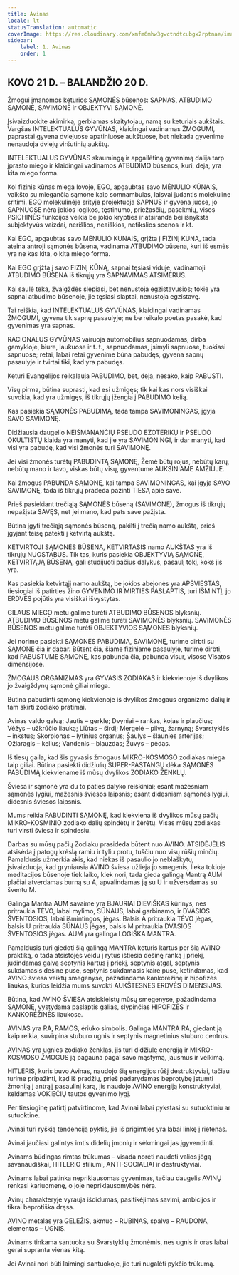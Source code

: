 ```yaml
---
title: Avinas
locale: lt
statusTranslation: automatic
coverImage: https://res.cloudinary.com/xmfm6mhw3gwctndtcubgx2rptnae/image/upload/v1741354450/small_cover_tratado_esoterico_de_astrologia_hermetica_6210a35442.webp
sidebar:
    label: 1. Avinas
    order: 1
---
```

## KOVO 21 D. – BALANDŽIO 20 D.

Žmogui įmanomos keturios SĄMONĖS būsenos: SAPNAS, ATBUDIMO SĄMONĖ, SAVIMONĖ ir OBJEKTYVI SĄMONĖ.

Įsivaizduokite akimirką, gerbiamas skaitytojau, namą su keturiais aukštais. Vargšas INTELEKTUALUS GYVŪNAS, klaidingai vadinamas ŽMOGUMI, paprastai gyvena dviejuose apatiniuose aukštuose, bet niekada gyvenime nenaudoja dviejų viršutinių aukštų.

INTELEKTUALUS GYVŪNAS skaumingą ir apgailėtiną gyvenimą dalija tarp įprasto miego ir klaidingai vadinamos ATBUDIMO būsenos, kuri, deja, yra kita miego forma.

Kol fizinis kūnas miega lovoje, EGO, apgaubtas savo MĖNULIO KŪNAIS, vaikšto su miegančia sąmone kaip somnambulas, laisvai judantis molekuline sritimi. EGO molekulinėje srityje projektuoja SAPNUS ir gyvena juose, jo SAPNUOSE nėra jokios logikos, tęstinumo, priežasčių, pasekmių, visos PSICHINĖS funkcijos veikia be jokio krypties ir atsiranda bei išnyksta subjektyvūs vaizdai, nerišlios, neaiškios, netikslios scenos ir kt.

Kai EGO, apgaubtas savo MĖNULIO KŪNAIS, grįžta į FIZINĮ KŪNĄ, tada ateina antroji sąmonės būsena, vadinama ATBUDIMO būsena, kuri iš esmės yra ne kas kita, o kita miego forma.

Kai EGO grįžta į savo FIZINĮ KŪNĄ, sapnai tęsiasi viduje, vadinamoji ATBUDIMO BŪSENA iš tikrųjų yra SAPNAVIMAS ATSIMERUS.

Kai saulė teka, žvaigždės slepiasi, bet nenustoja egzistavusios; tokie yra sapnai atbudimo būsenoje, jie tęsiasi slaptai, nenustoja egzistavę.

Tai reiškia, kad INTELEKTUALUS GYVŪNAS, klaidingai vadinamas ŽMOGUMI, gyvena tik sapnų pasaulyje; ne be reikalo poetas pasakė, kad gyvenimas yra sapnas.

RACIONALUS GYVŪNAS vairuoja automobilius sapnuodamas, dirba gamykloje, biure, laukuose ir t. t., sapnuodamas, įsimyli sapnuose, tuokiasi sapnuose; retai, labai retai gyvenime būna pabudęs, gyvena sapnų pasaulyje ir tvirtai tiki, kad yra pabudęs.

Keturi Evangelijos reikalauja PABUDIMO, bet, deja, nesako, kaip PABUSTI.

Visų pirma, būtina suprasti, kad esi užmigęs; tik kai kas nors visiškai suvokia, kad yra užmigęs, iš tikrųjų įžengia į PABUDIMO kelią.

Kas pasiekia SĄMONĖS PABUDIMĄ, tada tampa SAVIMONINGAS, įgyja SAVO SAVIMONĘ.

Didžiausia daugelio NEIŠMANANČIŲ PSEUDO EZOTERIKŲ ir PSEUDO OKULTISTŲ klaida yra manyti, kad jie yra SAVIMONINGI, ir dar manyti, kad visi yra pabudę, kad visi žmonės turi SAVIMONĘ.

Jei visi žmonės turėtų PABUDINTĄ SĄMONĘ, Žemė būtų rojus, nebūtų karų, nebūtų mano ir tavo, viskas būtų visų, gyventume AUKSINIAME AMŽIUJE.

Kai žmogus PABUNDA SĄMONĘ, kai tampa SAVIMONINGAS, kai įgyja SAVO SAVIMONĘ, tada iš tikrųjų pradeda pažinti TIESĄ apie save.

Prieš pasiekiant trečiąją SĄMONĖS būseną (SAVIMONĘ), žmogus iš tikrųjų nepažįsta SAVĘS, net jei mano, kad pats save pažįsta.

Būtina įgyti trečiąją sąmonės būseną, pakilti į trečią namo aukštą, prieš įgyjant teisę patekti į ketvirtą aukštą.

KETVIRTOJI SĄMONĖS BŪSENA, KETVIRTASIS namo AUKŠTAS yra iš tikrųjų NUOSTABUS. Tik tas, kuris pasiekia OBJEKTYVIĄ SĄMONĘ, KETVIRTĄJĄ BŪSENĄ, gali studijuoti pačius dalykus, pasaulį tokį, koks jis yra.

Kas pasiekia ketvirtąjį namo aukštą, be jokios abejonės yra APŠVIESTAS, tiesiogiai iš patirties žino GYVENIMO IR MIRTIES PASLAPTIS, turi IŠMINTĮ, jo ERDVĖS pojūtis yra visiškai išvystytas.

GILAUS MIEGO metu galime turėti ATBUDIMO BŪSENOS blyksnių. ATBUDIMO BŪSENOS metu galime turėti SAVIMONĖS blyksnių. SAVIMONĖS BŪSENOS metu galime turėti OBJEKTYVIOS SĄMONĖS blyksnių.

Jei norime pasiekti SĄMONĖS PABUDIMĄ, SAVIMONĘ, turime dirbti su SĄMONE čia ir dabar. Būtent čia, šiame fiziniame pasaulyje, turime dirbti, kad PABUSTUME SĄMONĘ, kas pabunda čia, pabunda visur, visose Visatos dimensijose.

ŽMOGAUS ORGANIZMAS yra GYVASIS ZODIAKAS ir kiekvienoje iš dvylikos jo žvaigždynų sąmonė giliai miega.

Būtina pabudinti sąmonę kiekvienoje iš dvylikos žmogaus organizmo dalių ir tam skirti zodiako pratimai.

Avinas valdo galvą; Jautis – gerklę; Dvyniai – rankas, kojas ir plaučius; Vėžys – užkrūčio liauką; Liūtas – širdį; Mergelė – pilvą, žarnyną; Svarstyklės – inkstus; Skorpionas – lytinius organus; Šaulys – šlaunies arterijas; Ožiaragis – kelius; Vandenis – blauzdas; Žuvys – pėdas.

Iš tiesų gaila, kad šis gyvasis žmogaus MIKRO-KOSMOSO zodiakas miega taip giliai. Būtina pasiekti didžiulių SUPER-PASTANGŲ dėka SĄMONĖS PABUDIMĄ kiekviename iš mūsų dvylikos ZODIAKO ŽENKLŲ.

Šviesa ir sąmonė yra du to paties dalyko reiškiniai; esant mažesniam sąmonės lygiui, mažesnis šviesos laipsnis; esant didesniam sąmonės lygiui, didesnis šviesos laipsnis.

Mums reikia PABUDINTI SĄMONĘ, kad kiekviena iš dvylikos mūsų pačių MIKRO-KOSMINIO zodiako dalių spindėtų ir žėrėtų. Visas mūsų zodiakas turi virsti šviesa ir spindesiu.

Darbas su mūsų pačių Zodiaku prasideda būtent nuo AVINO. ATSIDĖJĖLIS atsisėda į patogų krėslą ramiu ir tyliu protu, tuščiu nuo visų rūšių minčių. Pamaldusis užmerkia akis, kad niekas iš pasaulio jo neblaškytų, įsivaizduoja, kad gryniausia AVINO šviesa užlieja jo smegenis, lieka tokioje meditacijos būsenoje tiek laiko, kiek nori, tada gieda galingą Mantrą AUM plačiai atverdamas burną su A, apvalindamas ją su U ir užversdamas su šventu M.

Galinga Mantra AUM savaime yra BJAURIAI DIEVIŠKAS kūrinys, nes pritraukia TĖVO, labai mylimo, SŪNAUS, labai garbinamo, ir DVASIOS ŠVENTOSIOS, labai išmintingos, jėgas. Balsis A pritraukia TĖVO jėgas, balsis U pritraukia SŪNAUS jėgas, balsis M pritraukia DVASIOS ŠVENTOSIOS jėgas. AUM yra galinga LOGIŠKA MANTRA.

Pamaldusis turi giedoti šią galingą MANTRA keturis kartus per šią AVINO praktiką, o tada atsistojęs veidu į rytus ištiesia dešinę ranką į priekį, judindamas galvą septynis kartus į priekį, septynis atgal, septynis sukdamasis dešine puse, septynis sukdamasis kaire puse, ketindamas, kad AVINO šviesa veiktų smegenyse, pažadindama kankorėžinę ir hipofizės liaukas, kurios leidžia mums suvokti AUKŠTESNES ERDVĖS DIMENSIJAS.

Būtina, kad AVINO ŠVIESA atsiskleistų mūsų smegenyse, pažadindama SĄMONĘ, vystydama paslaptis galias, slypinčias HIPOFIZĖS ir KANKORĖŽINĖS liaukose.

AVINAS yra RA, RAMOS, ėriuko simbolis. Galinga MANTRA RA, giedant ją kaip reikia, suvirpina stuburo ugnis ir septynis magnetinius stuburo centrus.

AVINAS yra ugnies zodiako ženklas, jis turi didžiulę energiją ir MIKRO-KOSMOSO ŽMOGUS ją pagauna pagal savo mąstymą, jausmus ir veikimą.

HITLERIS, kuris buvo Avinas, naudojo šią energijos rūšį destruktyviai, tačiau turime pripažinti, kad iš pradžių, prieš padarydamas beprotybę įstumti žmoniją į antrąjį pasaulinį karą, jis naudojo AVINO energiją konstruktyviai, keldamas VOKIEČIŲ tautos gyvenimo lygį.

Per tiesioginę patirtį patvirtinome, kad Avinai labai pykstasi su sutuoktiniu ar sutuoktine.

Avinai turi ryškią tendenciją pyktis, jie iš prigimties yra labai linkę į rietenas.

Avinai jaučiasi galintys imtis didelių įmonių ir sėkmingai jas įgyvendinti.

Avinams būdingas rimtas trūkumas – visada norėti naudoti valios jėgą savanaudiškai, HITLERIO stiliumi, ANTI-SOCIALIAI ir destruktyviai.

Avinams labai patinka nepriklausomas gyvenimas, tačiau daugelis AVINŲ renkasi kariuomenę, o joje nepriklausomybės nėra.

Avinų charakteryje vyrauja išdidumas, pasitikėjimas savimi, ambicijos ir tikrai beprotiška drąsa.

AVINO metalas yra GELEŽIS, akmuo – RUBINAS, spalva – RAUDONA, elementas – UGNIS.

Avinams tinkama santuoka su Svarstyklių žmonėmis, nes ugnis ir oras labai gerai supranta vienas kitą.

Jei Avinai nori būti laimingi santuokoje, jie turi nugalėti pykčio trūkumą.

